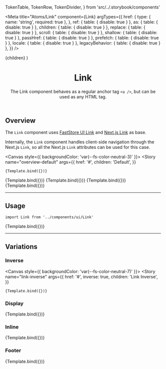 

  TokenTable,
  TokenRow,
  TokenDivider,
} from 'src/../.storybook/components'

<Meta
  title="Atoms/Link"
  component={Link}
  argTypes={{
    href: {
      type: { name: 'string', required: true },
    },
    ref: { table: { disable: true } },
    as: { table: { disable: true } },
    children: { table: { disable: true } },
    replace: { table: { disable: true } },
    scroll: { table: { disable: true } },
    shallow: { table: { disable: true } },
    passHref: { table: { disable: true } },
    prefetch: { table: { disable: true } },
    locale: { table: { disable: true } },
    legacyBehavior: { table: { disable: true } },
  }}
/>

  <Link {...args}>{children}</Link>
)

<header>

# Link

The Link component behaves as a regular anchor tag `<a />`, but can be used as any HTML tag.

</header>

## Overview

The `Link` component uses [FastStore UI Link](https://www.faststore.dev/reference/ui/atoms/Link) and [Next.js Link](https://nextjs.org/docs/api-reference/next/link) as base.

Internally, the `Link` component handles client-side navigation through the Next.js `Link`, so all the Next.js `Link` attributes can be used for this case.

<Canvas style={{ backgroundColor: 'var(--fs-color-neutral-3)' }}>
  <Story
    name="overview-default"
    args={{
      href: '#',
      children: 'Default',
    }}
  >
    {Template.bind({})}
  </Story>
  <Story
    name="overview-inverse"
    args={{
      href: '#',
      inverse: true,
      children: 'Inverse',
    }}
  >
    {Template.bind({})}
  </Story>
  <Story
    name="overview-display"
    args={{
      href: '#',
      variant: 'display',
      children: 'Display',
    }}
  >
    {Template.bind({})}
  </Story>
  <Story
    name="overview-inline"
    args={{
      href: '#',
      variant: 'inline',
      children: 'Inline',
    }}
  >
    {Template.bind({})}
  </Story>
  <Story
    name="overview-footer"
    args={{
      href: '#',
      variant: 'footer',
      children: 'Footer',
    }}
  >
    {Template.bind({})}
  </Story>
</Canvas>

---

## Usage

`import Link from '../components/ui/Link'`

<Canvas>
  <Story
    name="default"
    args={{
      href: '#',
      children: 'Link',
    }}
  >
    {Template.bind({})}
  </Story>
</Canvas>

<ArgsTable story="default" />

<TokenTable>
  <TokenRow token="--fs-link-min-width" value="auto" />
  <TokenRow token="--fs-link-min-height" value="var(--fs-link-min-width)" />
  <TokenRow
    token="--fs-link-padding"
    value="var(--fs-spacing-2) var(--fs-spacing-0)"
  />
  <TokenRow token="--fs-link-border-radius" value="var(--fs-border-radius)" />
  <TokenDivider />
  <TokenRow token="--fs-link-text-line-height" value="1.5" />
  <TokenRow token="--fs-link-text-color" value="var(--fs-color-link)" isColor />
  <TokenRow
    token="--fs-link-text-color-visited"
    value="var(--fs-color-link-visited)"
    isColor
  />
  <TokenRow token="--fs-link-text-decoration" value="none" />
  <TokenRow token="--fs-link-text-decoration-hover" value="underline" />
  <TokenDivider />
  <TokenRow
    token="--fs-link-transition-function"
    value="var(--fs-transition-function)"
  />
  <TokenRow
    token="--fs-link-transition-property"
    value="var(--fs-transition-property)"
  />
  <TokenRow
    token="--fs-link-transition-timing"
    value="var(--fs-transition-timing)"
  />
</TokenTable>

---

## Variations

### Inverse

<Canvas style={{ backgroundColor: 'var(--fs-color-neutral-7)' }}>
  <Story
    name="link-inverse"
    args={{
      href: '#',
      inverse: true,
      children: 'Link Inverse',
    }}
  >
    {Template.bind({})}
  </Story>
</Canvas>

<TokenTable>
  <TokenRow
    token="--fs-link-inverse-text-color"
    value="var(--fs-color-link-inverse)"
    isColor
  />
  <TokenRow
    token="--fs-link-inverse-text-color-visited"
    value="var(--fs-link-inverse-text-color)"
    globalValue="var(--fs-color-link-inverse)"
    isColor
  />
</TokenTable>

### Display

<Canvas>
  <Story
    name="link-display"
    args={{
      href: '#',
      variant: 'display',
      children: 'Link Display',
    }}
  >
    {Template.bind({})}
  </Story>
</Canvas>

<TokenTable>
  <TokenRow
    token="--fs-link-display-text-line-height"
    value="var(--fs-link-text-line-height)"
  />
  <TokenRow
    token="--fs-link-display-text-color"
    value="var(--fs-color-text-display)"
    isColor
  />
  <TokenRow
    token="--fs-link-display-text-color-visited"
    value="var(--fs-link-display-text-color)"
    globalValue="var(--fs-color-text-display)"
    isColor
  />
</TokenTable>

### Inline

<Canvas>
  <Story
    name="link-inline"
    args={{
      href: '#',
      variant: 'inline',
      children: 'Link Inline',
    }}
  >
    {Template.bind({})}
  </Story>
</Canvas>

<TokenTable>
  <TokenRow token="--fs-link-inline-padding" value="0" />
  <TokenRow token="--fs-link-inline-text-decoration" value="underline" />
  <TokenRow
    token="--fs-link-inline-text-color"
    value="var(--fs-link-text-color)"
    globalValue="var(--fs-color-link)"
    isColor
  />
</TokenTable>

### Footer

<Canvas>
  <Story
    name="link-footer"
    args={{
      href: '#',
      variant: 'footer',
      children: 'Link Footer',
    }}
  >
    {Template.bind({})}
  </Story>
</Canvas>

<TokenTable>
  <TokenRow token="--fs-link-footer-text-size" value="var(--fs-text-size-1)" />
  <TokenRow
    token="--fs-link-footer-text-color"
    value="var(--fs-color-info-text)"
    isColor
  />
  <TokenRow
    token="--fs-link-footer-padding"
    value="var(--fs-spacing-1) var(--fs-spacing-0)"
  />
</TokenTable>

